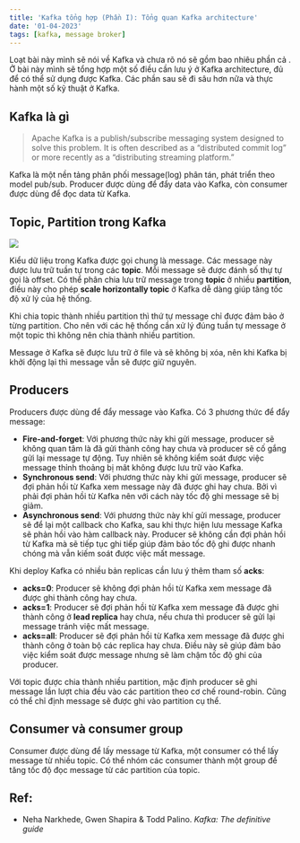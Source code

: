 ```yaml
---
title: 'Kafka tổng hợp (Phần I): Tổng quan Kafka architecture'
date: '01-04-2023'
tags: [kafka, message broker]
---
```


Loạt bài này mình sẽ nói về Kafka và chưa rõ nó sẽ gồm bao nhiêu phần cả <span className="ec ec-upside-down-face"></span>.
Ở bài này mình sẽ tổng hợp một số điều cần lưu ý ở Kafka architecture, đủ để có thể sử dụng được Kafka.
Các phần sau sẽ đi sâu hơn nữa và thực hành một số kỹ thuật ở Kafka.

## Kafka là gì

> Apache Kafka is a publish/subscribe messaging system designed to solve this problem. It is often described as a “distributed commit log” or more recently as a “distributing streaming platform.”

Kafka là một nền tảng phân phối message(log) phân tán, phát triển theo model
pub/sub. Producer được dùng để đẩy data vào Kafka, còn consumer được dùng để đọc
data từ Kafka.

## Topic, Partition trong Kafka

![](/metadata/kafka_001.png)

Kiểu dữ liệu trong Kafka được gọi chung là message. Các message này được lưu trữ tuần tự trong
các **topic**. Mỗi message sẽ được đánh số thự tự gọi là offset. Có thể phân chia lưu trữ
message trong **topic** ở nhiều **partition**, điều này cho phép **scale horizontally topic** ở Kafka dễ dàng
giúp tăng tốc độ xử lý của hệ thống.

Khi chia topic thành nhiều partition thì thứ tự message chỉ được đảm bảo ở từng
partition. Cho nên với các hệ thống cần xử lý đúng tuần tự message ở một topic
thì không nên chia thành nhiều partition.

Message ở Kafka sẽ được lưu trữ ở file và sẽ không bị xóa, nên khi Kafka bị khởi động
lại thì message vẫn sẽ được giữ nguyên.

## Producers

Producers được dùng để đẩy message vào Kafka. Có 3 phương thức để đẩy message:

- **Fire-and-forget**: Với phương thức này khi gửi message, producer sẽ không quan tâm là đã gửi thành công hay chưa
  và producer sẽ cố gắng gửi lại message tự động. Tuy nhiên sẽ không kiểm soát được
  việc message thỉnh thoảng bị mât không được lưu trữ vào Kafka.
- **Synchronous send**: Với phương thức này khi gửi message, producer sẽ đợi phản hồi từ Kafka
  xem message này đã được ghi hay chưa. Bởi vì phải đợi phản hồi từ Kafka nên với cách
  này tốc độ ghi message sẽ bị giảm.
- **Asynchronous send**: Với phương thức này khí gửi message, producer sẽ để lại một
  callback cho Kafka, sau khi thực hiện lưu message Kafka sẽ phản hồi vào hàm callback này.
  Producer sẽ không cần đợi phản hồi từ Kafka mà sẽ tiếp tục ghi tiếp giúp đảm bảo
  tốc độ ghi được nhanh chóng mà vẫn kiếm soát được việc mất message.

Khi deploy Kafka có nhiều bản replicas cần lưu ý thêm tham số **acks**:

- **acks=0**: Producer sẽ không đợi phản hồi từ Kafka xem message đã được ghi thành
  công hay chưa.
- **acks=1**: Producer sẽ đợi phản hồi từ Kafka xem message đã được ghi thành công
  ở **lead replica** hay chưa, nếu chưa thì producer sẽ gửi lại message tránh việc
  mất message.
- **acks=all**: Producer sẽ đợi phản hồi từ Kafka xem message đã được ghi thành công
  ở toàn bộ các replica hay chưa. Điều này sẽ giúp đảm bảo việc kiểm soát được message
  nhưng sẽ làm chậm tốc độ ghi của producer.

Với topic được chia thành nhiều partition, mặc định producer sẽ ghi message lần lượt chia đều
vào các partition theo cơ chế round-robin. Cũng có thể chỉ định message sẽ được ghi vào
partition cụ thể.

## Consumer và consumer group

Consumer được dùng để lấy message từ Kafka, một consumer có thể lấy message từ nhiều
topic. Có thể nhóm các consumer thành một group để tăng tốc độ đọc message từ các 
partition của topic.

## Ref:

- Neha Narkhede, Gwen Shapira & Todd Palino. _Kafka: The definitive guide_
